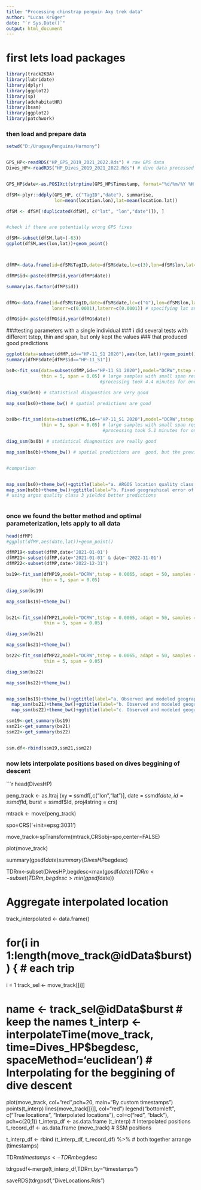 ```yaml
---
title: "Processing chinstrap penguin Axy trek data"
author: "Lucas Krüger"
date: "`r Sys.Date()`"
output: html_document
---
```


# first lets load packages

```r


library(track2KBA)
library(lubridate)
library(dplyr)
library(ggplot2)
library(sp)
library(adehabitatHR)
library(bsam)
library(ggplot2)
library(patchwork)


```


### then load and prepare data

```r

setwd("D:/UruguayPenguins/Harmony")


GPS_HP<-readRDS("HP_GPS_2019_2021_2022.Rds") # raw GPS data
Dives_HP<-readRDS("HP_Dives_2019_2021_2022.Rds") # dive data processed previously using DiveMove


GPS_HP$date<-as.POSIXct(strptime(GPS_HP$Timestamp, format="%d/%m/%Y %H:%M:%S", tz="GMT"))

dfSM<-plyr::ddply(GPS_HP, c("TagID","date"), summarise,
                  lon=mean(location.lon),lat=mean(location.lat))

dfSM <- dfSM[!duplicated(dfSM[, c("lat", "lon","date")]), ]


#check if there are potentially wrong GPS fixes

dfSM<-subset(dfSM,lat>(-63))
ggplot(dfSM,aes(lon,lat))+geom_point()



dfMP<-data.frame(id=dfSM$TagID,date=dfSM$date,lc=c(3),lon=dfSM$lon,lat=dfSM$lat) # using the maximum accuracy in argos data

dfMP$id<-paste(dfMP$id,year(dfMP$date))

summary(as.factor(dfMP$id))


dfMG<-data.frame(id=dfSM$TagID,date=dfSM$date,lc=c("G"),lon=dfSM$lon,lat=dfSM$lat,
                 lonerr=c(0.0001),laterr=c(0.0001)) # specifying lat and long errors 0.0001 degrees, around 11m

dfMG$id<-paste(dfMG$id,year(dfMG$date))


```


###testing parameters with a single individual
### i did several tests with different tstep, thin and span, but only kept the values
### that produced good predictions

```r


ggplot(data=subset(dfMP,id=="HP-11_S1 2020"),aes(lon,lat))+geom_point()
summary(dfMP$date[dfMP$id=="HP-11_S1"])

bs0<-fit_ssm(data=subset(dfMP,id=="HP-11_S1 2020"),model="DCRW",tstep = 0.006, adapt = 50, samples = 2000, 
             thin = 5, span = 0.05) # large samples with small span resulted in better predictions
                                   #processing took 4.4 minutes for one animal

diag_ssm(bs0) # statistical diagnostics are very good

map_ssm(bs0)+theme_bw() # spatial predictions are good


bs0b<-fit_ssm(data=subset(dfMG,id=="HP-11_S1 2020"),model="DCRW",tstep = 0.006, adapt = 50, samples = 2000, 
             thin = 5, span = 0.05) # large samples with small span resulted in better predictions
                                    #processing took 5.1 minutes for one animal

diag_ssm(bs0b) # statistical diagnostics are really good

map_ssm(bs0b)+theme_bw() # spatial predictions are  good, but the previous was better


#comparison


map_ssm(bs0)+theme_bw()+ggtitle(label="a. ARGOS location quality class 3")+
map_ssm(bs0b)+theme_bw()+ggtitle(label="b. Fixed geographical error of 0.0001") 
# using argos quality class 3 yielded better predictions



```

### once we found the better method and optimal parameterization, lets apply to all data

```r

head(dfMP)
#ggplot(dfMP,aes(date,lat))+geom_point()

dfMP19<-subset(dfMP,date<'2021-01-01')
dfMP21<-subset(dfMP,date>'2021-01-01' & date<'2022-11-01')
dfMP22<-subset(dfMP,date>'2022-12-31')

bs19<-fit_ssm(dfMP19,model="DCRW",tstep = 0.0065, adapt = 50, samples = 2000, 
             thin = 5, span = 0.05)

diag_ssm(bs19)

map_ssm(bs19)+theme_bw()


bs21<-fit_ssm(dfMP21,model="DCRW",tstep = 0.0065, adapt = 50, samples = 2000, 
              thin = 5, span = 0.05)

diag_ssm(bs21)

map_ssm(bs21)+theme_bw()

bs22<-fit_ssm(dfMP22,model="DCRW",tstep = 0.0065, adapt = 50, samples = 2000, 
              thin = 5, span = 0.05)

diag_ssm(bs22)

map_ssm(bs22)+theme_bw()


map_ssm(bs19)+theme_bw()+ggtitle(label="a. Observed and modeled geographical positions for 2019/20")+
  map_ssm(bs21)+theme_bw()+ggtitle(label="b. Observed and modeled geographical positions for 2021/22")+
  map_ssm(bs22)+theme_bw()+ggtitle(label="c. Observed and modeled geographical positions for 2022/23")

ssm19<-get_summary(bs19)
ssm21<-get_summary(bs21)
ssm22<-get_summary(bs22)


ssm.df<-rbind(ssm19,ssm21,ssm22)
```


### now lets interpolate positions based on dives beggining of descent 

```r
head(DivesHP)

peng_track <- as.ltraj (xy = ssmdf[,c("lon","lat")], date = ssmdf$date,
                        id = ssmdf$Id,
                        burst = ssmdf$Id,
                        proj4string = crs) 


mtrack <- move(peng_track) 

spo=CRS('+init=epsg:3031')

move_track<-spTransform(mtrack,CRSobj=spo,center=FALSE)

plot(move_track)

summary(gpsdf$date)
summary(DivesHP$begdesc)

TDRm<-subset(DivesHP,begdesc<max(gpsdf$date))
TDRm<-subset(TDRm,begdesc>min(gpsdf$date))

# Aggregate interpolated location
track_interpolated <- data.frame() 

# for(i in 1:length(move_track@idData$burst)) { # each trip
i = 1
track_sel <- move_track[[i]]

# name <- track_sel@idData$burst # keep the names
t_interp <- interpolateTime(move_track, time=Dives_HP$begdesc, spaceMethod='euclidean') # Interpolating for the beggining of dive descent
plot(move_track, col="red",pch=20, main="By custom timestamps")
points(t_interp)
lines(move_track[[i]], col="red")
legend("bottomleft", c("True locations", "Interpolated locations"), col=c("red", "black"), pch=c(20,1))
t_interp_df <- as.data.frame (t_interp) # Interpolated positions
t_record_df <- as.data.frame (move_track) # SSM positions

t_interp_df <- rbind (t_interp_df, t_record_df) %>%  # both together
  arrange (timestamps)

TDRm$timestamps<-TDRm$begdesc

tdrgpsdf<-merge(t_interp_df,TDRm,by="timestamps")

saveRDS(tdrgpsdf,"DiveLocations.Rds")
